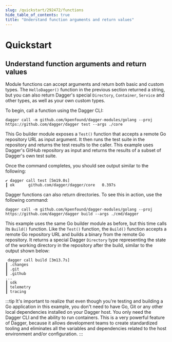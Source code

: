 ```yaml
---
slug: /quickstart/292472/functions
hide_table_of_contents: true
title: "Understand function arguments and return values"
---
```


# Quickstart

<PartialExperimentalDocs />

## Understand function arguments and return values

Module functions can accept arguments and return both basic and custom types. The `HelloDagger()` function in the previous section returned a string, but you can also return Dagger's special `Directory`, `Container`, `Service` and other types, as well as your own custom types.

To begin, call a function using the Dagger CLI:

```shell
dagger call -m github.com/kpenfound/dagger-modules/golang --proj https://github.com/dagger/dagger test --args ./core
```

This Go builder module exposes a `Test()` function that accepts a remote Go repository URL as input argument. It then runs the test suite in the repository and returns the test results to the caller. This example uses Dagger's GitHub repository as input and returns the results of a subset of Dagger's own test suite.

Once the command completes, you should see output similar to the following:

```shell
✔ dagger call test [5m19.0s]
┃ ok      github.com/dagger/dagger/core   0.397s
```

Dagger functions can also return directories. To see this in action, use the following command:

```shell
dagger call -m github.com/kpenfound/dagger-modules/golang --proj https://github.com/dagger/dagger build --args ./cmd/dagger
```

This example uses the same Go builder module as before, but this time calls its `Build()` function. Like the `Test()` function, the `Build()` function accepts a remote Go repository URL and builds a binary from the remote Go repository. It returns a special Dagger `Directory` type representing the state of the working directory in the repository after the build, similar to the output shown below:

```
 dagger call build [3m13.7s]
┃ .changes
┃ .git
┃ .github
...
┃ sdk
┃ telemetry
┃ tracing
```

:::tip
It's important to realize that even though you're testing and building a Go application in this example, you don't need to have Go, Git or any other local dependencies installed on your Dagger host. You only need the Dagger CLI and the ability to run containers. This is a very powerful feature of Dagger, because it allows development teams to create standardized tooling and eliminates all the variables and dependencies related to the host environment and/or configuration.
:::
